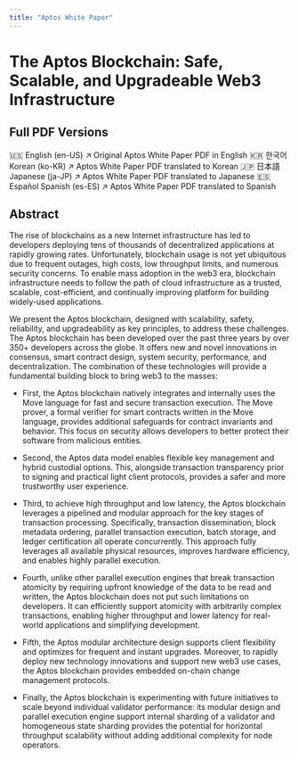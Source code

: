 ```yaml
---
title: "Aptos White Paper"
---
```



# The Aptos Blockchain: Safe, Scalable, and Upgradeable Web3 Infrastructure

## Full PDF Versions

<Cards>
  <Card href="https://aptosfoundation.org/whitepaper/aptos-whitepaper_en.pdf">
    <Card.Title linkType={null}>
      🇺🇸 English (en-US) ↗
    </Card.Title>
    <Card.Description>
      Original Aptos White Paper PDF in English
    </Card.Description>
  </Card>
  <Card href="https://aptosfoundation.org/whitepaper/aptos-whitepaper_ko.pdf">
    <Card.Title linkType={null}>
      🇰🇷 한국어 Korean (ko-KR) ↗
    </Card.Title>
    <Card.Description>
      Aptos White Paper PDF translated to Korean
    </Card.Description>
  </Card>
  <Card href="https://aptosfoundation.org/whitepaper/aptos-whitepaper_ja.pdf">
    <Card.Title linkType={null}>
      🇯🇵 日本語 Japanese (ja-JP) ↗
    </Card.Title>
    <Card.Description>
      Aptos White Paper PDF translated to Japanese
    </Card.Description>
  </Card>
  <Card href="https://aptosfoundation.org/whitepaper/aptos-whitepaper_es.pdf">
    <Card.Title linkType={null}>
      🇪🇸 Español Spanish (es-ES) ↗
    </Card.Title>
    <Card.Description>
      Aptos White Paper PDF translated to Spanish
    </Card.Description>
  </Card>
</Cards>

## Abstract

The rise of blockchains as a new Internet infrastructure has led to developers deploying tens of thousands of decentralized applications at rapidly growing rates.
Unfortunately, blockchain usage is not yet ubiquitous due to frequent outages, high costs, low throughput limits, and numerous security concerns. To enable mass adoption in the web3 era, blockchain infrastructure needs to follow the path of cloud infrastructure as a trusted, scalable, cost-efficient, and continually improving platform for building widely-used applications.

We present the Aptos blockchain, designed with scalability, safety, reliability, and upgradeability as key principles, to address these challenges. The Aptos blockchain has been developed over the past three years by over 350+ developers across the globe. It offers new and novel innovations in consensus, smart contract design, system security, performance, and decentralization. The combination of these technologies will provide a fundamental building block to bring web3 to the masses:

- First, the Aptos blockchain natively integrates and internally uses the Move language for fast and secure transaction execution. The Move prover, a formal verifier for smart contracts written in the Move language, provides additional safeguards for contract invariants and behavior. This focus on security allows developers to better protect their software from malicious entities.

- Second, the Aptos data model enables flexible key management and hybrid custodial options. This, alongside transaction transparency prior to signing and practical light client protocols, provides a safer and more trustworthy user experience.

- Third, to achieve high throughput and low latency, the Aptos blockchain leverages a pipelined and modular approach for the key stages of transaction processing. Specifically, transaction dissemination, block metadata ordering, parallel transaction execution, batch storage, and ledger certification all operate concurrently. This approach fully leverages all available physical resources, improves hardware efficiency, and enables highly parallel execution.

- Fourth, unlike other parallel execution engines that break transaction atomicity by requiring upfront knowledge of the data to be read and written, the Aptos blockchain does not put such limitations on developers. It can efficiently support atomicity with arbitrarily complex transactions, enabling higher throughput and lower latency for real-world applications and simplifying development.

- Fifth, the Aptos modular architecture design supports client flexibility and optimizes for frequent and instant upgrades. Moreover, to rapidly deploy new technology innovations and support new web3 use cases, the Aptos blockchain provides embedded on-chain change management protocols.

- Finally, the Aptos blockchain is experimenting with future initiatives to scale beyond individual validator performance: its modular design and parallel execution engine support internal sharding of a validator and homogeneous state sharding provides the potential for horizontal throughput scalability without adding additional complexity for node operators.


